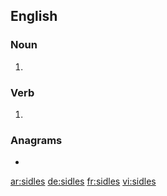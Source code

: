 ==English==

===Noun===
{{head|en|noun plural form}}

# {{plural of|sidle|lang=en}}

===Verb===
{{head|en|verb form}}

# {{en-third-person singular of|sidle}}

===Anagrams===
* {{l|en|slides}}

[[ar:sidles]]
[[de:sidles]]
[[fr:sidles]]
[[vi:sidles]]